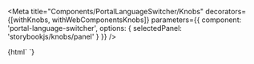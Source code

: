 
<Meta
  title="Components/PortalLanguageSwitcher/Knobs"
  decorators={[withKnobs, withWebComponentsKnobs]}
  parameters={{ component: 'portal-language-switcher', options: { selectedPanel: 'storybookjs/knobs/panel' } }}
/>

<Story name="Knobs Test">
  {html`
    <portal-language-switcher></portal-language-switcher>
  `}
</Story>
